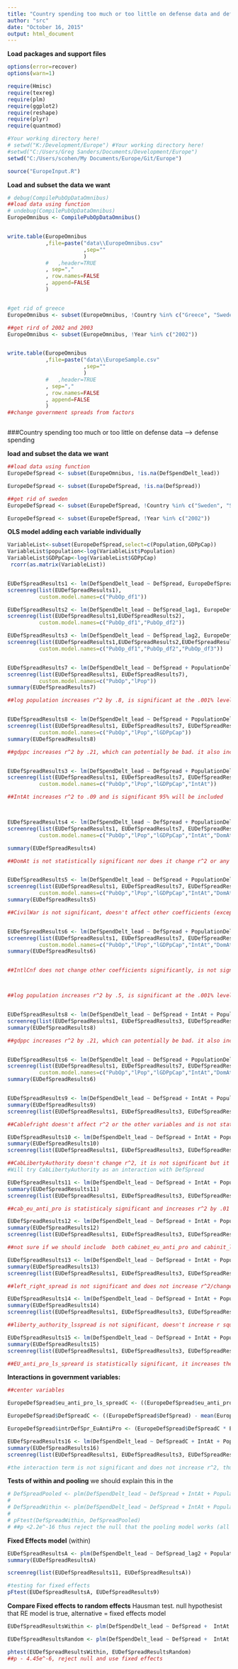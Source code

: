 ```yaml
---
title: "Country spending too much or too little on defense data and defense spending"
author: "src"
date: "October 16, 2015"
output: html_document
---
```


**Load packages and support files**
```r
options(error=recover)
options(warn=1)

require(Hmisc)
require(texreg)
require(plm)
require(ggplot2)
require(reshape)
require(plyr)
require(quantmod)

#Your working directory here!
# setwd("K:/Development/Europe") #Your working directory here!
#setwd("C:/Users/Greg Sanders/Documents/Development/Europe")
setwd("C:/Users/scohen/My Documents/Europe/Git/Europe")

source("EuropeInput.R")

```


**Load and subset the data we want**
```r


# debug(CompilePubOpDataOmnibus)
##load data using function
# undebug(CompilePubOpDataOmnibus)
EuropeOmnibus <- CompilePubOpDataOmnibus()


write.table(EuropeOmnibus
            ,file=paste("data\\EuropeOmnibus.csv"
                        ,sep=""
                        )
            #   ,header=TRUE
            , sep=","
            , row.names=FALSE
            , append=FALSE
            )


#get rid of greece
EuropeOmnibus <- subset(EuropeOmnibus, !Country %in% c("Greece", "Sweden","Russia","United States"))

##get rird of 2002 and 2003
EuropeOmnibus <- subset(EuropeOmnibus, !Year %in% c("2002"))


write.table(EuropeOmnibus
            ,file=paste("data\\EuropeSample.csv"
                        ,sep=""
                        )
            #   ,header=TRUE
            , sep=","
            , row.names=FALSE
            , append=FALSE
            )
##change government spreads from factors



```


###Country spending too much or too little on defense data --> defense spending

**load and subset the data we want**
```r

##load data using function
EuropeDefSpread <- subset(EuropeOmnibus, !is.na(DefSpendDelt_lead))

EuropeDefSpread <- subset(EuropeDefSpread, !is.na(DefSpread))

##get rid of sweden
EuropeDefSpread <- subset(EuropeDefSpread, !Country %in% c("Sweden", "Serbia", "Bulgaria", "Romania"))

EuropeDefSpread <- subset(EuropeDefSpread, !Year %in% c("2002"))


```


**OLS model adding each variable individually**
```r

VariableList<-subset(EuropeDefSpread,select=c(Population,GDPpCap))
VariableList$population<-log(VariableList$Population)
VariableList$GDPpCap<-log(VariableList$GDPpCap)
 rcorr(as.matrix(VariableList))


EUDefSpreadResults1 <- lm(DefSpendDelt_lead ~ DefSpread, EuropeDefSpread) 
screenreg(list(EUDefSpreadResults1),
          custom.model.names=c("PubOp_df1"))

EUDefSpreadResults2 <- lm(DefSpendDelt_lead ~ DefSpread_lag1, EuropeDefSpread) 
screenreg(list(EUDefSpreadResults1,EUDefSpreadResults2),
          custom.model.names=c("PubOp_df1","PubOp_df2"))

EUDefSpreadResults3 <- lm(DefSpendDelt_lead ~ DefSpread_lag2, EuropeDefSpread) 
screenreg(list(EUDefSpreadResults1,EUDefSpreadResults2,EUDefSpreadResults3),
          custom.model.names=c("PubOp_df1","PubOp_df2","PubOp_df3"))


EUDefSpreadResults7 <- lm(DefSpendDelt_lead ~ DefSpread + PopulationDelt, EuropeDefSpread)
screenreg(list(EUDefSpreadResults1, EUDefSpreadResults7),
          custom.model.names=c("PubOp","lPop"))
summary(EUDefSpreadResults7)

##log population increases r^2 by .8, is significant at the .001% level, keeps def spread -0.00. will be included in the model. 


EUDefSpreadResults8 <- lm(DefSpendDelt_lead ~ DefSpread + PopulationDelt + GDPpCapDelt, EuropeDefSpread)
screenreg(list(EUDefSpreadResults1, EUDefSpreadResults7, EUDefSpreadResults8),
          custom.model.names=c("PubOp","lPop","lGDPpCap"))
summary(EUDefSpreadResults8)

##gdppc increases r^2 by .21, which can potentially be bad. it also increases the significant of def spread to .05%, is itself significant at the .001 level. will be included. 


EUDefSpreadResults3 <- lm(DefSpendDelt_lead ~ DefSpread + PopulationDelt + GDPpCapDelt + IntAt, EuropeDefSpread)
screenreg(list(EUDefSpreadResults1, EUDefSpreadResults7, EUDefSpreadResults8, EUDefSpreadResults3),
          custom.model.names=c("PubOp","lPop","lGDPpCap","IntAt"))

##IntAt increases r^2 to .09 and is significant 95% will be included



EUDefSpreadResults4 <- lm(DefSpendDelt_lead ~ DefSpread + PopulationDelt + GDPpCapDelt + IntAt + DomAt, EuropeDefSpread)
screenreg(list(EUDefSpreadResults1, EUDefSpreadResults7, EUDefSpreadResults8, EUDefSpreadResults3, EUDefSpreadResults4),
          custom.model.names=c("PubOp","lPop","lGDPpCap","IntAt","DomAt"))

summary(EUDefSpreadResults4)

##DomAt is not statistically significant nor does it change r^2 or any other coefficient. will not be included


EUDefSpreadResults5 <- lm(DefSpendDelt_lead ~ DefSpread + PopulationDelt + GDPpCapDelt + IntAt + DomAt + CivilWar, EuropeDefSpread)
screenreg(list(EUDefSpreadResults1, EUDefSpreadResults7, EUDefSpreadResults8, EUDefSpreadResults3, EUDefSpreadResults4,EUDefSpreadResults5),
          custom.model.names=c("PubOp","lPop","lGDPpCap","IntAt","DomAt","CivilWar"))
summary(EUDefSpreadResults5)

##CivilWar is not significant, doesn't affect other coefficients (except sign of defspread but that's zero so doesn't matter really) and increases r^2 by .01 - will not be included.


EUDefSpreadResults6 <- lm(DefSpendDelt_lead ~ DefSpread + PopulationDelt + GDPpCapDelt + IntAt + DomAt + CivilWar + IntlCnf, EuropeDefSpread)
screenreg(list(EUDefSpreadResults1, EUDefSpreadResults7, EUDefSpreadResults8, EUDefSpreadResults3, EUDefSpreadResults4,EUDefSpreadResults5, EUDefSpreadResults6),
          custom.model.names=c("PubOp","lPop","lGDPpCap","IntAt","DomAt","CivilWar","IntlCnf"))
summary(EUDefSpreadResults6)


##IntlCnf does not change other coefficients significantly, is not significant and only increases r^2 by .01 - will not be included.



##log population increases r^2 by .5, is significant at the .001% level, keeps def spread -0.00. will be included in the model. 


EUDefSpreadResults8 <- lm(DefSpendDelt_lead ~ DefSpread + IntAt + PopulationDelt + GDPpCapDelt, EuropeDefSpread)
screenreg(list(EUDefSpreadResults1, EUDefSpreadResults3, EUDefSpreadResults7, EUDefSpreadResults8))
summary(EUDefSpreadResults8)

##gdppc increases r^2 by .21, which can potentially be bad. it also increases the significant of def spread to .05%, is itself significant at the .001 level. will be included. 


EUDefSpreadResults6 <- lm(DefSpendDelt_lead ~ DefSpread + PopulationDelt + GDPpCapDelt + IntAt + DomAt + CivilWar + IntlCnf, EuropeDefSpread)
screenreg(list(EUDefSpreadResults1, EUDefSpreadResults7, EUDefSpreadResults8, EUDefSpreadResults3, EUDefSpreadResults4,EUDefSpreadResults5, EUDefSpreadResults6),
          custom.model.names=c("PubOp","lPop","lGDPpCap","IntAt","DomAt","CivilWar","IntlCnf"))
summary(EUDefSpreadResults6)


EUDefSpreadResults9 <- lm(DefSpendDelt_lead ~ DefSpread + IntAt + PopulationDelt + GDPpCapDelt + Cab_left_right, EuropeDefSpread)
summary(EUDefSpreadResults9)
screenreg(list(EUDefSpreadResults1, EUDefSpreadResults3, EUDefSpreadResults7, EUDefSpreadResults8, EUDefSpreadResults9))

##Cablefright doesn't affect r^2 or the other variables and is not statistically significant thus will not be included

EUDefSpreadResults10 <- lm(DefSpendDelt_lead ~ DefSpread + IntAt + PopulationDelt + GDPpCapDelt + Cab_liberty_authority, EuropeDefSpread)
summary(EUDefSpreadResults10)
screenreg(list(EUDefSpreadResults1, EUDefSpreadResults3, EUDefSpreadResults7, EUDefSpreadResults8, EUDefSpreadResults10))

##CabLibertyAuthority doesn't change r^2, it is not significant but it does increase DefSpread by .01 which is kind of interesting. before it was .0047
#Will try CabLibertyAuthority as an interaction with DefSpread

EUDefSpreadResults11 <- lm(DefSpendDelt_lead ~ DefSpread + IntAt + PopulationDelt + GDPpCapDelt + Cab_eu_anti_pro, EuropeDefSpread)
summary(EUDefSpreadResults11)
screenreg(list(EUDefSpreadResults1, EUDefSpreadResults3, EUDefSpreadResults7, EUDefSpreadResults8, EUDefSpreadResults11))

##cab_eu_anti_pro is statisticaly significant and increases r^2 by .01

EUDefSpreadResults12 <- lm(DefSpendDelt_lead ~ DefSpread + IntAt + PopulationDelt + GDPpCapDelt + Cab_liberty_authority + Cab_eu_anti_pro, EuropeDefSpread)
summary(EUDefSpreadResults12)
screenreg(list(EUDefSpreadResults1, EUDefSpreadResults3, EUDefSpreadResults7, EUDefSpreadResults8, EUDefSpreadResults11, EUDefSpreadResults12))

##not sure if we should include  both cabinet_eu_anti_pro and cabinit_liberty_authority.......since the coefficient on defspread with libertyauthority is actually only .0050, increased from .0047, I think that cabinet_liberty_authority doesn't really have an effect. 

EUDefSpreadResults13 <- lm(DefSpendDelt_lead ~ DefSpread + IntAt + PopulationDelt + GDPpCapDelt + Cab_eu_anti_pro + left_right_ls_spread, EuropeDefSpread)
summary(EUDefSpreadResults13)
screenreg(list(EUDefSpreadResults1, EUDefSpreadResults3, EUDefSpreadResults7, EUDefSpreadResults8, EUDefSpreadResults11, EUDefSpreadResults13))

##left_right_spread is not significant and does not increase r^2/change other variables

EUDefSpreadResults14 <- lm(DefSpendDelt_lead ~ DefSpread + IntAt + PopulationDelt + GDPpCapDelt + Cab_eu_anti_pro + liberty_authority_ls_spread, EuropeDefSpread)
summary(EUDefSpreadResults14)
screenreg(list(EUDefSpreadResults1, EUDefSpreadResults3, EUDefSpreadResults7, EUDefSpreadResults8, EUDefSpreadResults11, EUDefSpreadResults14))

##liberty_authority_lsspread is not significant, doesn't increase r squared and doens't affect the other veriables significantly

EUDefSpreadResults15 <- lm(DefSpendDelt_lead ~ DefSpread + IntAt + PopulationDelt + GDPpCapDelt + Cab_eu_anti_pro + eu_anti_pro_ls_spread, EuropeDefSpread)
summary(EUDefSpreadResults15)
screenreg(list(EUDefSpreadResults1, EUDefSpreadResults3, EUDefSpreadResults7, EUDefSpreadResults8, EUDefSpreadResults11, EUDefSpreadResults15))

##EU_anti_pro_ls_spreard is statistically significant, it increases the significance and value of defspread and it increases r^2 by .01, will be included and the interaction between defspread and euantiprolsspread will be tested. 

```


**Interactions in government variables:**
``` r


##center variables

EuropeDefSpread$eu_anti_pro_ls_spreadC <- ((EuropeDefSpread$eu_anti_pro_ls_spread) - mean(EuropeDefSpread$eu_anti_pro_ls_spread))

EuropeDefSpread$DefSpreadC <- ((EuropeDefSpread$DefSpread) - mean(EuropeDefSpread$DefSpread))

EuropeDefSpread$intrDefSpr_EuAntiPro <- (EuropeDefSpread$DefSpreadC * EuropeDefSpread$eu_anti_pro_ls_spreadC)

EUDefSpreadResults16 <- lm(DefSpendDelt_lead ~ DefSpreadC + IntAt + PopulationDelt + GDPpCapDelt + Cab_eu_anti_pro + eu_anti_pro_ls_spreadC + intrDefSpr_EuAntiPro, EuropeDefSpread)
summary(EUDefSpreadResults16)
screenreg(list(EUDefSpreadResults1, EUDefSpreadResults3, EUDefSpreadResults7, EUDefSpreadResults8, EUDefSpreadResults11, EUDefSpreadResults15, EUDefSpreadResults16))

#the interaction term is not significant and does not increase r^2, thus it will not be included in the model. 

```


**Tests of within and pooling** we should explain this in the 

``` r

# DefSpreadPooled <- plm(DefSpendDelt_lead ~ DefSpread + IntAt + PopulationDelt + GDPpCapDelt + Cab_eu_anti_pro, data = EuropeDefSpread, model = "pooling")
# 
# DefSpreadWithin <- plm(DefSpendDelt_lead ~ DefSpread + IntAt + PopulationDelt + GDPpCapDelt + Cab_eu_anti_pro, data =  EuropeDefSpread, model = "within")
# 
# pFtest(DefSpreadWithin, DefSpreadPooled)
# ##p <2.2e^-16 thus reject the null that the pooling model works (all coefficients for each country should be the same ever year)

```


**Fixed Effects model** (within)
```r

EUDefSpreadResultsA <- plm(DefSpendDelt_lead ~ DefSpread_lag2 + PopulationDelt + GDPpCapDelt + IntAt + Cab_eu_anti_pro, data = EuropeDefSpread, index=c("Country", "Year"), model="within") 
summary(EUDefSpreadResultsA)

screenreg(list(EUDefSpreadResults11, EUDefSpreadResultsA))

#testing for fixed effects
pFtest(EUDefSpreadResultsA, EUDefSpreadResults9)

```

**Compare Fixed effects to random effects** Hausman test. null hypothesist that RE model is true, alternative = fixed effects model
``` r

EUDefSpreadResultsWithin <- plm(DefSpendDelt_lead ~ DefSpread +  IntAt + PopulationDelt + GDPpCapDelt + Cab_eu_anti_pro, data = EuropeDefSpread, index=c("Country", "Year"), model="within") 

EUDefSpreadResultsRandom <- plm(DefSpendDelt_lead ~ DefSpread +  IntAt + PopulationDelt + GDPpCapDelt +Cab_eu_anti_pro, data = EuropeDefSpread, index=c("Country", "Year"), model="random")

phtest(EUDefSpreadResultsWithin, EUDefSpreadResultsRandom)
##p - 4.45e^-6, reject null and use fixed effects

```

